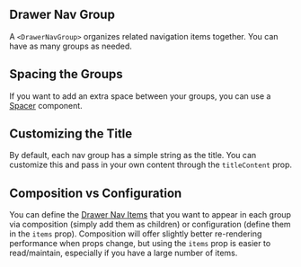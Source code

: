 
## Drawer Nav Group

A `<DrawerNavGroup>` organizes related navigation items together. You can have as many groups as needed.

<DrawerNavGroup />

## Spacing the Groups

If you want to add an extra space between your groups, you can use a [Spacer](/components/spacer/examples) component.

<SpacingNavGroups />

## Customizing the Title

By default, each nav group has a simple string as the title. You can customize this and pass in your own content through the `titleContent` prop.

<CustomNavGroupTitleContent />

## Composition vs Configuration

You can define the [Drawer Nav Items](/components/drawer/drawer-nav-item/examples) that you want to appear in each group via composition (simply add them as children) or configuration (define them in the `items` prop). Composition will offer slightly better re-rendering performance when props change, but using the `items` prop is easier to read/maintain, especially if you have a large number of items.

<DrawerNavGroupComposition />
